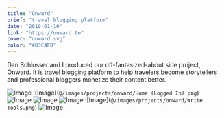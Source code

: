 ```yaml
---
title: "Onward"
brief: "travel blogging platform"
date: "2019-01-10"
link: "https://onward.to"
cover: "onward.svg"
color: "#83C4FD"
---
```


Dan Schlosser and I produced our oft-fantasized-about side project, Onward. It is travel blogging platform to help travelers become storytellers and professional bloggers monetize their content better.

![Image](@/images/projects/onward/onward-dr.png)
![Image](`@/images/projects/onward/Home (Logged In).png`)
![Image](@/images/projects/onward/Post.png)
![Image](@/images/projects/onward/ixn-map.gif)
![Image](@/images/projects/onward/ixn-expand.gif)
![Image](`@/images/projects/onward/Write Tools.png`)
![Image](@/images/projects/onward/onward-web-6-dr-buy.png)

